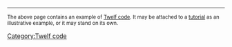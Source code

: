 <hr><small>The above page contains an example of [[:Category:Twelf code|Twelf code]]. It may be attached to a [[tutorial]] as an illustrative example, or it may stand on its own.</small>
<includeonly>[[Category:Twelf code]]</includeonly>
